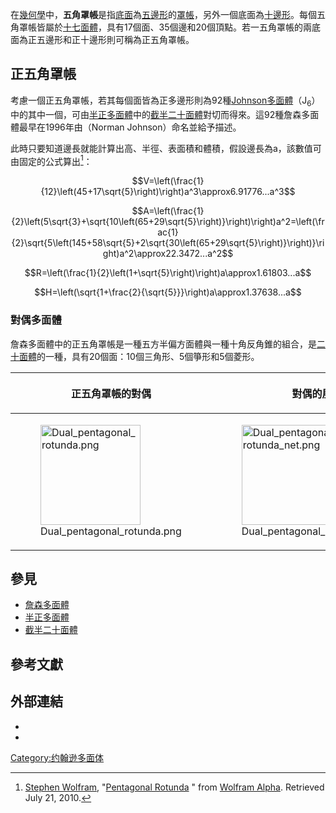 {{noteTA
|T=zh-hans:五角丸塔; zh-hant:五角罩帳;
|1=zh-hans:丸塔; zh-hant:罩帳;
|2=zh-hans:台塔; zh-hant:帳塔;
|3=zh-hans:约翰逊; zh-hant:詹森;
}}
{{Polyhedronbox
| name =五角罩帳
| polyhedron =五角罩帳
| imagename = pentagonal_rotunda.png
| rotating = pentagonal_rotunda.png
| rinfo = 五角錐反角柱
| Type = [[罩帳|罩帳]]<br>[[詹森多面體|詹森多面體]] <br/> [[正五角台塔|J<sub>5</sub>]] - '''J<sub>6</sub>''' - [[正三角錐柱|J<sub>7</sub>]]
| Face = 17
| Edge = 35
| Vertice = 20
| Face_type = [[三角形|三角形]]×10 <br> [[五邊形|五邊形]]×6 <br> [[十邊形|十邊形]]×1
| Vertice_configuration = 2.5(3.5.3.5) <br> 10(3.5.10)
| Conway = 
| Symmetry_group =[[cyclic_symmetries|''C''<sub>5v</sub>]], [5], (*55)<br>[[C5v群|C<sub>5v</sub>群]]
| dual = 
| Rotation_group = ''C''<sub>5</sub>, [5]<sup>+</sup>, (55)
| Properties = 凸、demi-regular
| dual_image = Dual pentagonal rotunda.png
| net_image = Pentagonal Rotunda Net.svg
}}
在[[幾何學|幾何學]]中，'''五角罩帳'''是指[[底面|底面]]為[[五邊形|五邊形]]的[[罩帳|罩帳]]，另外一個底面為[[十邊形|十邊形]]。每個五角罩帳皆屬於[[十七面體|十七面體]]，具有17個面、35個邊和20個頂點。若一五角罩帳的兩底面為正五邊形和正十邊形則可稱為正五角罩帳。

== 正五角罩帳 ==
考慮一個正五角罩帳，若其每個面皆為正多邊形則為92種[[Johnson多面體|Johnson多面體]]（J<sub>6</sub>）中的其中一個，可由[[半正多面體|半正多面體]]中的[[截半二十面體|截半二十面體]]對切而得來。這92種詹森多面體最早在1996年由{{tsl|en|Norman Johnson (mathematician)|詹森·諾曼}}（Norman Johnson）命名並給予描述。

此時只要知道邊長就能計算出高、半徑、表面積和體積，假設邊長為a，該數值可由固定的公式算出<ref>[[Stephen_Wolfram|Stephen Wolfram]], "[http://www.wolframalpha.com/input/?i=Pentagonal+Rotunda Pentagonal Rotunda] {{Wayback|url=http://www.wolframalpha.com/input/?i=Pentagonal+Rotunda |date=20191230000406 }}" from [[Wolfram_Alpha|Wolfram Alpha]]. Retrieved July 21, 2010.</ref>：
:<math>V=\left(\frac{1}{12}\left(45+17\sqrt{5}\right)\right)a^3\approx6.91776...a^3</math>
:<math>A=\left(\frac{1}{2}\left(5\sqrt{3}+\sqrt{10\left(65+29\sqrt{5}\right)}\right)\right)a^2=\left(\frac{1}{2}\sqrt{5\left(145+58\sqrt{5}+2\sqrt{30\left(65+29\sqrt{5}\right)}\right)}\right)a^2\approx22.3472...a^2</math>
:<math>R=\left(\frac{1}{2}\left(1+\sqrt{5}\right)\right)a\approx1.61803...a</math>
:<math>H=\left(\sqrt{1+\frac{2}{\sqrt{5}}}\right)a\approx1.37638...a</math>
=== 對偶多面體 ===
詹森多面體中的正五角罩帳是一種五方半偏方面體與一種十角反角錐的組合，是[[二十面體|二十面體]]的一種，具有20個面：10個三角形、5個箏形和5個菱形。
{| class=wikitable width=320
|- valign=top
!正五角罩帳的對偶
!對偶的展開圖
|- valign=top
|[[File:Dual_pentagonal_rotunda.png|160px]]
|[[File:Dual_pentagonal_rotunda_net.png|160px]]
|}

==參見==
*[[詹森多面體|詹森多面體]]
*[[半正多面體|半正多面體]]
*[[截半二十面體|截半二十面體]]

== 參考文獻 ==
{{Reflist}}

== 外部連結 ==
* {{mathworld | urlname = JohnsonSolid | title = Johnson solid}}
* {{mathworld | urlname =PentagonalRotunda| title =Pentagonal rotunda}}

[[Category:约翰逊多面体|Category:约翰逊多面体]]